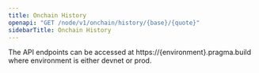 ```yaml
---
title: Onchain History
openapi: "GET /node/v1/onchain/history/{base}/{quote}"
sidebarTitle: Onchain History
---
```


<Note>
The API endpoints can be accessed at https://{environment}.pragma.build where environment is either devnet or prod.
</Note> 